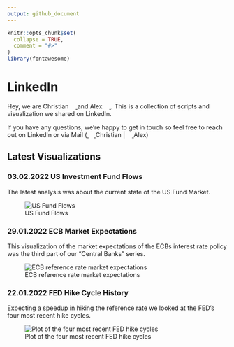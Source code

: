 ```yaml
---
output: github_document
---
```


<!-- README.md is generated from README.Rmd. Please edit that file -->

```r
knitr::opts_chunk$set(
  collapse = TRUE,
  comment = "#>"
) 
library(fontawesome)
```

# LinkedIn

<!-- badges: start -->
<!-- badges: end -->

Hey, we are Christian <a href="https://www.linkedin.com/in/christian-eilert-frm-174830108/">
    <img height="12" src="https://cdn2.iconfinder.com/data/icons/social-icon-3/512/social_style_3_in-306.png"/>
</a> and Alex <a href="https://www.linkedin.com/in/alexander-nickel/">
    <img height="12" src="https://cdn2.iconfinder.com/data/icons/social-icon-3/512/social_style_3_in-306.png"/>
</a>.
This is a collection of scripts and visualization we shared on LinkedIn.  



If you have any questions, we're happy to get in touch so feel free to reach out on LinkedIn or via Mail (<a href="mailto:christian_eilert@web.de">
    <img height="12" src="https://cdn4.iconfinder.com/data/icons/aiga-symbol-signs/439/aiga_mail-512.png"/>
</a>Christian | <a href="mailto:alexander.nickel@mailbox.org">
    <img height="12" src="https://cdn4.iconfinder.com/data/icons/aiga-symbol-signs/439/aiga_mail-512.png"/>
</a>Alex)

## Latest Visualizations

### 03.02.2022 US Investment Fund Flows
The latest analysis was about the current state of the US Fund Market.

![US Fund Flows](./Output/us_fund_flows.png)

### 29.01.2022 ECB Market Expectations

This visualization of the market expectations of the ECBs interest rate policy was the third part of our "Central Banks" series.

![ECB reference rate market expectations](./Output/ecb_rate_hike.png)

### 22.01.2022 FED Hike Cycle History

Expecting a speedup in hiking the reference rate we looked at the FED's four most recent hike cycles.

![Plot of the four most recent FED hike cycles](./Output/hike_plot.png)